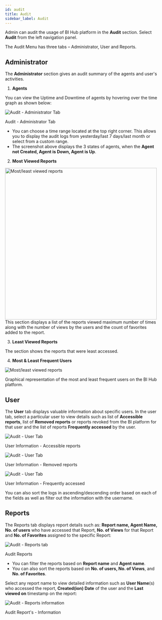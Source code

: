 ```yaml
---
id: audit 
title: Audit
sidebar_label: Audit
---
```



Admin can audit the usage of BI Hub platform in the **Audit** section. Select **Audit** from the left navigation panel.

The Audit Menu has three tabs – Administrator, User and Reports.

## Administrator

The **Administrator** section gives an audit summary of the agents and user's activities.

1. **Agents**

You can view the Uptime and Downtime of agents by hovering over the time graph as shown below:

  <div class="center">
    <Zoom>
      <img alt="Audit - Administrator Tab" src={useBaseUrl('doc-images/admin-guide/audit1.png')}/>
    </Zoom>
    <p>Audit - Administrator Tab</p>
  </div>

* You can choose a time range located at the top right corner. This allows you to display the audit logs from yesterday/last 7 days/last month or select from a custom range.
* The screenshot above displays the 3 states of agents, when the **Agent not Created, Agent is Down, Agent is Up**.

2. **Most Viewed Reports**

  <div class="center">
    <Zoom>
      <img alt="Most/least viewed reports" src={useBaseUrl('doc-images/admin-guide/most-least-viewed.png')} width="500"/>
    </Zoom>
  </div>
This section displays a list of the reports viewed maximum number of times along with the number of views by the users and the count of favorites added to the report.

3. **Least Viewed Reports**

The section shows the reports that were least accessed.

4. **Most & Least Frequent Users**

  <div class="center">
    <Zoom>
      <img alt="Most/least viewed reports" src={useBaseUrl('doc-images/admin-guide/most-least-frequent.png')}/>
    </Zoom>
  </div>

Graphical representation of the most and least frequent users on the BI Hub platform.

## User

The **User** tab displays valuable information about specific users.
In the user tab, select a particular user to view details such as list of **Accessible reports**, list of **Removed reports** or reports revoked from the BI platform for that user and the list of reports **Frequently accessed** by the user.

  <div class="center">
    <Zoom>
      <img alt="Audit - User Tab" src={useBaseUrl('doc-images/admin-guide/user-info1.png')}/>
    </Zoom>
    <p>User Information - Accessible reports</p>
  </div>

  <div class="center">
    <Zoom>
      <img alt="Audit - User Tab" src={useBaseUrl('doc-images/admin-guide/user-info2.png')}/>
    </Zoom>
    <p>User Information - Removed reports</p>
  </div>

  <div class="center">
    <Zoom>
      <img alt="Audit - User Tab" src={useBaseUrl('doc-images/admin-guide/user-info3.png')}/>
    </Zoom>
    <p>User Information - Frequently accessed</p>
  </div>

You can also sort the logs in ascending/descending order based on each of the fields as well as filter out the information with the username.

## Reports

The Reports tab displays report details such as: **Report name, Agent Name, No. of users** who have accessed that Report, **No. of Views** for that Report and **No. of Favorites** assigned to the specific Report:

  <div class="center">
    <Zoom>
      <img alt="Audit - Reports tab" src={useBaseUrl('doc-images/admin-guide/audit-reports.png')}/>
    </Zoom>
    <p>Audit Reports</p>
  </div>

* You can filter the reports based on **Report name** and **Agent name**.
* You can also sort the reports based on **No. of users, No. of Views**, and **No. of Favorites**.

Select any report name to view detailed information such as **User Name**(s) who accessed the report, **Created(ion) Date** of the user and the **Last viewed on** timestamp on the report:

  <div class="center">
    <Zoom>
      <img alt="Audit - Reports information" src={useBaseUrl('doc-images/admin-guide/report-info.png')}/>
    </Zoom>
    <p>Audit Report's - Information</p>
  </div>
